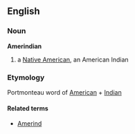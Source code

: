 ==English==
===Noun===
'''Amerindian'''
# a [[Native American]], an American Indian
===Etymology===
Portmonteau word of [[American]] + [[Indian]]

====Related terms====
* [[Amerind]]
